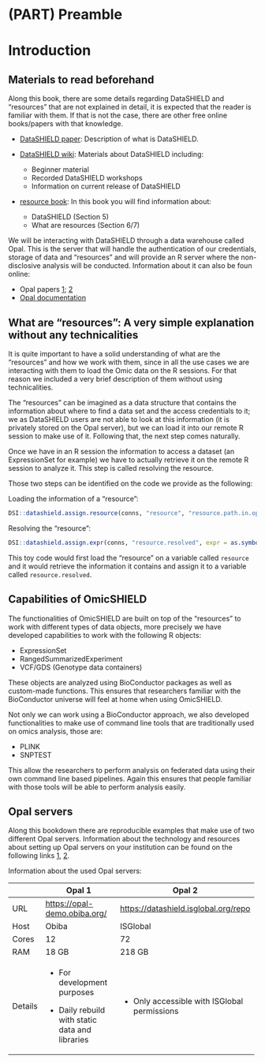 # (PART) Preamble {.unnumbered}

# Introduction

## Materials to read beforehand

Along this book, there are some details regarding DataSHIELD and "resources" that are not explained in detail, it is expected that the reader is familiar with them. If that is not the case, there are other free online books/papers with that knowledge.

-   [DataSHIELD paper](https://academic.oup.com/ije/article/43/6/1929/707730?login=true): Description of what is DataSHIELD.

-   [DataSHIELD wiki](https://data2knowledge.atlassian.net/wiki/spaces/DSDEV/overview): Materials about DataSHIELD including:

    -   Beginner material
    -   Recorded DataSHIELD workshops
    -   Information on current release of DataSHIELD

-   [resource book](https://isglobal-brge.github.io/resource_bookdown/index.html): In this book you will find information about:

    -   DataSHIELD (Section 5)
    -   What are resources (Section 6/7)

We will be interacting with DataSHIELD through a data warehouse called Opal. This is the server that will handle the authentication of our credentials, storage of data and "resources" and will provide an R server where the non-disclosive analysis will be conducted. Information about it can also be foun online:

-   Opal papers [1](https://academic.oup.com/ije/article/46/5/1372/4102813?searchresult=1); [2](https://academic.oup.com/ije/article/46/5/1372/4102813?searchresult=1#112563630)
-   [Opal documentation](https://opaldoc.obiba.org/en/latest/)

## What are "resources": A very simple explanation without any technicalities

It is quite important to have a solid understanding of what are the "resources" and how we work with them, since in all the use cases we are interacting with them to load the Omic data on the R sessions. For that reason we included a very brief description of them without using technicalities.

The "resources" can be imagined as a data structure that contains the information about where to find a data set and the access credentials to it; we as DataSHIELD users are not able to look at this information (it is privately stored on the Opal server), but we can load it into our remote R session to make use of it. Following that, the next step comes naturally.

Once we have in an R session the information to access a dataset (an ExpressionSet for example) we have to actually retrieve it on the remote R session to analyze it. This step is called resolving the resource.

Those two steps can be identified on the code we provide as the following:

Loading the information of a "resource":

```r
DSI::datashield.assign.resource(conns, "resource", "resource.path.in.opal.server")
```

Resolving the "resource":

```r
DSI::datashield.assign.expr(conns, "resource.resolved", expr = as.symbol("as.resource.object(resource)"))
```

This toy code would first load the "resource" on a variable called `resource` and it would retrieve the information it contains and assign it to a variable called `resource.resolved`.

## Capabilities of OmicSHIELD

The functionalities of OmicSHIELD are built on top of the "resources" to work with different types of data objects, more precisely we have developed capabilities to work with the following R objects:

-   ExpressionSet
-   RangedSummarizedExperiment
-   VCF/GDS (Genotype data containers)

These objects are analyzed using BioConductor packages as well as custom-made functions. This ensures that researchers familiar with the BioConductor universe will feel at home when using OmicSHIELD.

Not only we can work using a BioConductor approach, we also developed functionalities to make use of command line tools that are traditionally used on omics analysis, those are:

-   PLINK
-   SNPTEST

This allow the researchers to perform analysis on federated data using their own command line based pipelines. Again this ensures that people familiar with those tools will be able to perform analysis easily.

## Opal servers

Along this bookdown there are reproducible examples that make use of two different Opal servers. Information about the technology and resources about setting up Opal servers on your institution can be found on the following links [1](https://www.obiba.org/pages/products/opal/), [2](https://opaldoc.obiba.org/en/latest/admin/installation.html).

Information about the used Opal servers:

+---------+--------------------------------------------------+-----------------------------------------------+
|         | Opal 1                                           | Opal 2                                        |
+=========+==================================================+===============================================+
| URL     | <https://opal-demo.obiba.org/>                   | <https://datashield.isglobal.org/repo>        |
+---------+--------------------------------------------------+-----------------------------------------------+
| Host    | Obiba                                            | ISGlobal                                      |
+---------+--------------------------------------------------+-----------------------------------------------+
| Cores   | 12                                               | 72                                            |
+---------+--------------------------------------------------+-----------------------------------------------+
| RAM     | 18 GB                                            | 218 GB                                        |
+---------+--------------------------------------------------+-----------------------------------------------+
| Details | -   For development purposes                     | -   Only accessible with ISGlobal permissions |
|         |                                                  |                                               |
|         | -   Daily rebuild with static data and libraries |                                               |
+---------+--------------------------------------------------+-----------------------------------------------+
